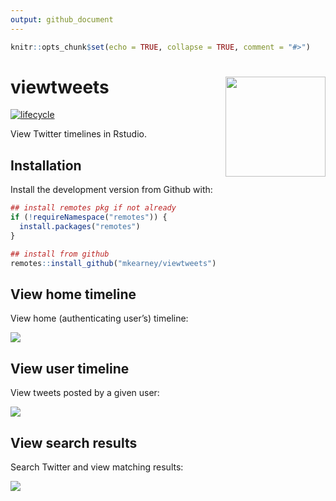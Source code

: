 ```yaml
---
output: github_document
---
```


<!-- README.md is generated from README.Rmd. Please edit that file -->

```r
knitr::opts_chunk$set(echo = TRUE, collapse = TRUE, comment = "#>")
```
# viewtweets  <img src="man/figures/logo.png" width="160px" align="right" />

<!--[![Build status](https://travis-ci.org/mkearney/viewtweets.svg?branch=master)](https://travis-ci.org/mkearney/viewtweets)
[![CRAN status](https://www.r-pkg.org/badges/version/viewtweets)](https://cran.r-project.org/package=viewtweets)
[![Coverage Status](https://codecov.io/gh/mkearney/viewtweets/branch/master/graph/badge.svg)](https://codecov.io/gh/mkearney/viewtweets?branch=master)

#![Downloads](https://cranlogs.r-pkg.org/badges/viewtweets)
#![Downloads](https://cranlogs.r-pkg.org/badges/grand-total/viewtweets)-->
[![lifecycle](https://img.shields.io/badge/lifecycle-experimental-orange.svg)](https://www.tidyverse.org/lifecycle/#experimental)

View Twitter timelines in Rstudio.

## Installation

Install the development version from Github with:

``` r
## install remotes pkg if not already
if (!requireNamespace("remotes")) {
  install.packages("remotes")
}

## install from github
remotes::install_github("mkearney/viewtweets")
```

## View home timeline

View home (authenticating user's) timeline:

<p style="align:center"><img src="inst/tools/readme/home.gif" /></p>


## View user timeline

View tweets posted by a given user:

<p style="align:center"><img src="inst/tools/readme/user.gif" /></p>


## View search results

Search Twitter and view matching results:

<p style="align:center"><img src="inst/tools/readme/search.gif" /></p>

